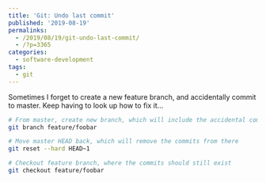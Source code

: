 ```yaml
---
title: 'Git: Undo last commit'
published: '2019-08-19'
permalinks:
  - /2019/08/19/git-undo-last-commit/
  - /?p=3365
categories:
  - software-development
tags:
  - git
---
```


Sometimes I forget to create a new feature branch, and accidentally commit to master. Keep having to look up how to fix it...

```bash
# From master, create new branch, which will include the accidental commits
git branch feature/foobar

# Move master HEAD back, which will remove the commits from there
git reset --hard HEAD~1

# Checkout feature branch, where the commits should still exist
git checkout feature/foobar
```
